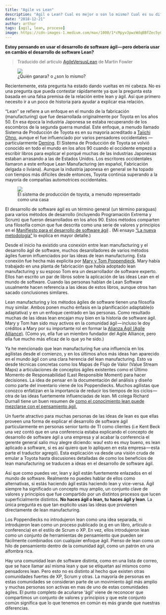 ```yaml
---
title: "Agile vs Lean"
description: "Agil o Lean? Cual es mejor o son lo mismo? Cual es su diferencia?Qué debería usar?"
date: "2018-12-21"
author: arthur
tags: [agil, lean, proceso]
image: https://cdn-images-1.medium.com/max/1000/1*cMpyv3pwzWdqBBfZec5yCQ.png
---
```


**Estoy pensando en usar el desarrollo de software ágil — pero debería usar en cambio el desarrollo de software Lean?**

> Traducido del articulo [AgileVersusLean](https://martinfowler.com/bliki/AgileVersusLean.html) de Martin Fowler

<figure>
  <img src="https://cdn-images-1.medium.com/max/1000/1*cMpyv3pwzWdqBBfZec5yCQ.png" />
  <figcaption>¿Quién ganara? o ¿son lo mismo?</figcaption>
</figure>

Recientemente, esta pregunta ha estado dando vueltas en mi cabeza. No es una pregunta que pueda contestar rápidamente ya que la pregunta esta basada en una falsa premisa de la relación entre lean y ágil. Así que primero necesito ir a un poco de historia para ayudar a explicar esa relación.

“Lean” se refiere a un enfoque en el mundo de la fabricación (manufacturing) que fue desarrollada originalmente por Toyota en los años 50\. En esa época la industria Japonesa se estaba recuperando de los escombros de la segunda guerra mundial. Este enfoque, a menudo llamado Sistema de Producción de Toyota es en su mayoría acreditado a [Taiichi Ohno](http://en.wikipedia.org/wiki/Taiichi_Ohno), aunque el fue influenciado por varios pensadores occidentales — particularmente [Deming](http://en.wikipedia.org/wiki/W._Edwards_Deming). El Sistema de Producción de Toyota se volvió conocido en todo el mundo en los años 90 cuando el occidente empezó a escribir libros para explicar el porqué muchas de las industrias Japonesas estaban arrasando a las de Estados Unidos. Los escritores occidentales llamaron a este enfoque Lean Manufacturing (en español, Fabricación delgada o liviana). Aunque la industria japonesa en general se ha topado con tiempos más difíciles desde entonces, Toyota continúa superando a la mayoría de compañías automotrices occidentales.

<figure>
  <img src="https://www.lean.org/lexicon_images/353.gif" />
  <figcaption>
    El sistema de producción de toyota, a menudo representado como una casa
  </figcaption>
</figure>

El desarrollo de software ágil es un término general (un término paraguas) para varios métodos de desarrollo (incluyendo Programación Extrema y Scrum) que fueron desarrollados en los años 90\. Estos métodos comparten una filosofía común que fue descrita como una serie de valores y principios en el [Manifiesto para el desarrollo de software ágil](http://agilemanifesto.org/) . (Mi ensayo [“La nueva metodología”](https://martinfowler.com/articles/newMethodology.html) lo explica en mayor detalle.)

Desde el inicio ha existido una conexión entre lean manufacturing y el desarrollo ágil de software, muchos desarolladores de varios métodos ágiles fueron influenciados por las ideas de lean manufacturing. Esta conexión fue hecha más explicita por [Mary y Tom Poppendieck](http://www.poppendieck.com/). Mary había trabajado en una planta de fabricación que había adoptado lean manufacturing y su esposo Tom era un desarrollador de software experto. Ellos han escrito un par de libros sobre la aplicación de las ideas Lean en el mundo de software. Cuando las personas hablan de Lean Software usualmente hacen referencia a las ideas de estos libros, aunque otros han sacado conclusiones similares.

Lean manufacturing y los métodos ágiles de software tienen una filosofía muy similar. Ambos ponen mucho énfasis en la planificación adaptable(o adaptativa) y en un enfoque centrado en las personas. Como resultado muchas de las ideas lean encajan muy bien en la historia de software ágil. Mary y Tom han sido muy activos en la comunidad ágil — incluso le doy créditos a Mary por su importante rol en formar la [Alianza Ágil (Agile Alliance)](http://www.agilealliance.org/). (Como yo, ella fue un miembro fundador del Agile Alliance, pero ella fue mucho más eficaz de lo que yo he sido.)

Ya he mencionado que lean manufacturing fue una influencia en los agilistas desde el comienzo, y en los últimos años más ideas han aparecido en el mundo ágil con una clara herencia del lean manufacturing. Esto va desde técnicas concretas como los Mapas de Flujo de Valor (Value Stream Maps) a articulaciones de conceptos ágiles existentes como el Último Momento de Responsabilidad (Last Responsible Moment) para hacer decisiones. La idea de pensar en la documentación del análisis y diseño como parte del inventario viene de los Poppendiecks. Muchos agilistas que conozco enfatizan en la importancia de reducir los tiempos de los ciclos — otra de las ideas fuertemente influenciadas de lean. Mi colega Richard Durnall tiene un buen resumen de [como el conocimiento lean puede mezclarse con el pensamiento ágil.](http://www.richarddurnall.com/?p=44#more-44)

Un fuerte atractivo para muchas personas de las ideas de lean es que ellas proveen una forma de explicar el desarrollo de software ágil particularmente en personas senior tanto de TI como clientes (i.e Kent Beck una vez contó que en una conferencia estaba explicando el concepto de desarrollo de software ágil a una empresa y al acabar la conferencia el gerente general salio muy alegre diciendo: wau! esto es muy bueno, es lean aplicado a software, si es así quiero que lo apliquen en esta empresa — esta parte el traductor agregó). Esta explicación va desde una visión cruda de emular a Toyota hasta discusiones detalladas de como los beneficios de lean manufacturing se traducen a ideas en el desarrollo de software ágil.

Así que como puedes ver, lean y ágil están fuertemente enlazados en el mundo de software. Realmente no puedes hablar de ellos como alternativas, si estás haciendo ágil estás haciendo lean y vice-versa. Ágil siempre ha significado un concepto muy amplio, un conjunto clave de valores y principios que fue compartido por un distintos procesos que lucen superficialmente distintos. **No haces ágil o lean, tu haces ágil y lean**. La única pregunta es que tan explicito usas las ideas que provienen directamente de lean manufacturing.

Los Poppendiecks no introdujeron lean como una idea separada, ni introdujeron lean como un proceso publicado (e.g en un libro, articulo o conferencia) en el estilo de Scrum o XP. En vez, ellos introdujeron lean como un conjunto de herramientas de pensamiento que pueden ser fácilmente combinados con cualquier enfoque ágil. Pienso de lean como un hilo de pensamiento dentro de la comunidad ágil, como un patrón en una alfombra rica.

Hay una comunidad lean de software distinta, como en una lista de correo, que se hace llamar así misma lean y que se etiquetan así mismos como pensadores lean. Pero esto no es distinto al hecho que existen otras comunidades fuertes de XP, Scrum y otras. La mayoría de personas en estas comunidades se consideran parte de un movimiento ágil más amplio y muchas personas son activas en mas de uno de estas comunidades ágiles. El punto completo de acuñarse ‘ágil’ viene de reconocer que compartimos un conjunto de valores y principios y que este conjunto común significa que lo que tenemos en común es más grande que nuestras diferencias.
